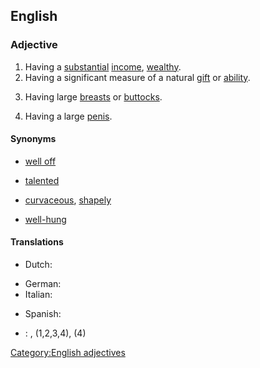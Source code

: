 ==English==

===Adjective===
{{en-adj|pos=[[well]][[-]][[endowed]]}}

# Having a [[substantial]] [[income]], [[wealthy]].
# Having a significant measure of a natural [[gift]] or [[ability]].
# {{euphemism|of a [[woman]]}} Having large [[breast]]s or [[buttock]]s.
# {{euphemism|of a [[man]]}} Having a large [[penis]].

====Synonyms====
* {{sense|having a substantial income}} [[well off]]
* {{sense|having a natural gift or ability}} [[talented]]
* {{sense|having large breasts or buttocks}} [[curvaceous]], [[shapely]]
* {{sense|having a large penis}} [[well-hung]]

====Translations====
{{trans-top|wealthy}}
* Dutch: {{t|nl|goed voorzien}}
{{trans-mid}}
{{trans-bottom}}

{{trans-top|having a natural gift of ability}}
{{trans-mid}}
{{trans-bottom}}

{{trans-top|having large breasts}}
{{trans-mid}}
{{trans-bottom}}

{{trans-top|having a large penis}}
* German: {{t|de|gut bestückt|m}}
* Italian: {{qualifier|slang}} {{t-|it|superdotato|m}}
{{trans-mid}}
* Spanish: {{qualifier|slang}} {{t|es|bien dotado|m}}
{{trans-bottom}}

{{checktrans-top}}
* {{ttbc|Spanish}}: {{t+|es|bien dotado|m}}, {{t+|es|bien dotada|f}} (1,2,3,4), {{t-|es|grosero|m}} (4)
{{checktrans-bottom}}

[[Category:English adjectives]]
